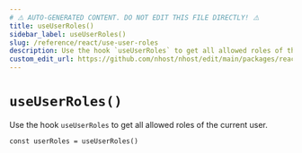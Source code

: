 ```yaml
---
# ⚠️ AUTO-GENERATED CONTENT. DO NOT EDIT THIS FILE DIRECTLY! ⚠️
title: useUserRoles()
sidebar_label: useUserRoles()
slug: /reference/react/use-user-roles
description: Use the hook `useUserRoles` to get all allowed roles of the current user.
custom_edit_url: https://github.com/nhost/nhost/edit/main/packages/react/src/hooks/user.ts#L424
---
```


# `useUserRoles()`

Use the hook `useUserRoles` to get all allowed roles of the current user.

```tsx
const userRoles = useUserRoles()
```
